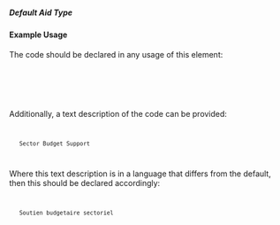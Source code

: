 ===== Default Aid Type ===== 
{{for revision 1.03}}

==== Example Usage ====

The code should be declared in any usage of this element:

<code xml>
   <default-aid-type code="A02"/>
</code>

Additionally, a text description of the code can be provided:

<code xml>
    <default-aid-type code="A02">Sector Budget Support</default-aid-type>
</code>

Where this text description is in a language that differs from the default, then this should be declared accordingly:

<code xml>
    <default-aid-type code="A02" xml:lang="fr">Soutien budgetaire sectoriel</default-aid-type>
</code>
